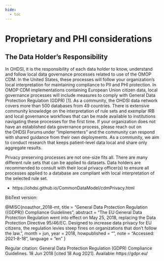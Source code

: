 ```yaml
---
hide:
  - toc
---
```


# Proprietary and PHI considerations 

## The Data Holder’s Responsibility 
In OHDSI, it is the responsibility of each data holder to know, understand and follow local data governance processes related to use of the OMOP CDM. In the United States, these processes will follow your organization’s local interpretation for maintaining compliance to PII and PHI protection. In OMOP CDM implementations containing European Union citizen data, local governance processes will include measures to comply with General Data Protection Regulation (GDPR) [1]. As a community, the OHDSI data network covers more than 500 databases from 49 countries. There is extensive community knowledge on the interpretation of rule sets and exemplar IRB and local governance workflows that can be made available to institutions navigating these processes for the first time. If your organization does not have an established data governance process, please reach out on the OHDSI Forums under “Implementers” and the community can respond with shared guidance from their own deployments. As a community, we aim to conduct research that keeps patient-level data local and share only aggregate results. 

Privacy preserving processes are not one-size fits all. There are many different rule sets that can be applied to datasets. Data holders are recommended to consult with their local privacy officer(s) to ensure all processes applied to a database are compliant with local interpretation of the selected rule set. 

* https://ohdsi.github.io/CommonDataModel/cdmPrivacy.html  



BibText version: 

@MISC{noauthor_2018-mt, title = “General Data Protection Regulation ({GDPR}) Compliance Guidelines”, abstract = “The EU General Data Protection Regulation went into effect on May 25, 2018, replacing the Data Protection Directive 95/46/EC. Designed to increase data privacy for EU citizens, the regulation levies steep fines on organizations that don’t follow the law.”, month = jun, year = 2018, howpublished = “”, note = “Accessed: 2021-8-18”, language = “en” } 

Regular citation: General Data Protection Regulation (GDPR) Compliance Guidelines. 18 Jun 2018 [cited 18 Aug 2021]. Available: https://gdpr.eu/
